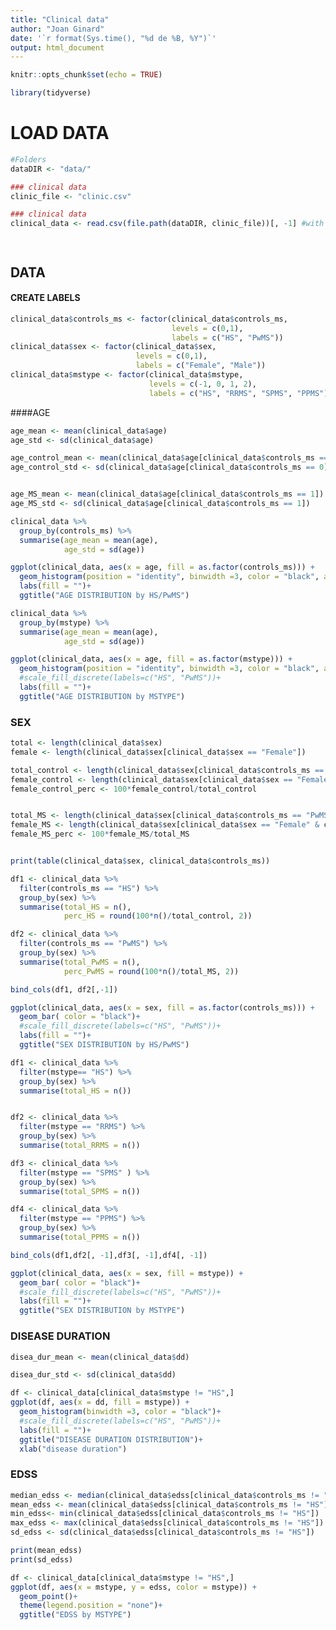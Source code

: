 ---
title: "Clinical data"
author: "Joan Ginard"
date: '`r format(Sys.time(), "%d de %B, %Y")`'
output: html_document
---

```{r setup, include=FALSE}
knitr::opts_chunk$set(echo = TRUE)
```


```{r}
library(tidyverse)
```


# LOAD DATA

```{r}


#Folders
dataDIR <- "data/"

### clinical data
clinic_file <- "clinic.csv"

### clinical data
clinical_data <- read.csv(file.path(dataDIR, clinic_file))[, -1] #with -1 we avoid loading index column




```

## DATA

#### CREATE LABELS

```{r}

clinical_data$controls_ms <- factor(clinical_data$controls_ms, 
                                    levels = c(0,1), 
                                    labels = c("HS", "PwMS"))
clinical_data$sex <- factor(clinical_data$sex, 
                            levels = c(0,1), 
                            labels = c("Female", "Male"))
clinical_data$mstype <- factor(clinical_data$mstype, 
                               levels = c(-1, 0, 1, 2),
                               labels = c("HS", "RRMS", "SPMS", "PPMS"))
```


####AGE
```{r}

age_mean <- mean(clinical_data$age)
age_std <- sd(clinical_data$age)

age_control_mean <- mean(clinical_data$age[clinical_data$controls_ms == 0])
age_control_std <- sd(clinical_data$age[clinical_data$controls_ms == 0])


age_MS_mean <- mean(clinical_data$age[clinical_data$controls_ms == 1])
age_MS_std <- sd(clinical_data$age[clinical_data$controls_ms == 1])

clinical_data %>% 
  group_by(controls_ms) %>%
  summarise(age_mean = mean(age),
            age_std = sd(age))

```

```{r}
ggplot(clinical_data, aes(x = age, fill = as.factor(controls_ms))) +
  geom_histogram(position = "identity", binwidth =3, color = "black", alpha = 0.6)+
  labs(fill = "")+
  ggtitle("AGE DISTRIBUTION by HS/PwMS")
```
```{r}
clinical_data %>% 
  group_by(mstype) %>%
  summarise(age_mean = mean(age),
            age_std = sd(age))
```

```{r}
ggplot(clinical_data, aes(x = age, fill = as.factor(mstype))) +
  geom_histogram(position = "identity", binwidth =3, color = "black", alpha = 0.6)+
  #scale_fill_discrete(labels=c("HS", "PwMS"))+
  labs(fill = "")+
  ggtitle("AGE DISTRIBUTION by MSTYPE")

```




### SEX


```{r}
total <- length(clinical_data$sex)
female <- length(clinical_data$sex[clinical_data$sex == "Female"])

total_control <- length(clinical_data$sex[clinical_data$controls_ms == "HS"])
female_control <- length(clinical_data$sex[clinical_data$sex == "Female" & clinical_data$controls_ms == "HS"])
female_control_perc <- 100*female_control/total_control


total_MS <- length(clinical_data$sex[clinical_data$controls_ms == "PwMS"])
female_MS <- length(clinical_data$sex[clinical_data$sex == "Female" & clinical_data$controls_ms == "PwMS"])
female_MS_perc <- 100*female_MS/total_MS


print(table(clinical_data$sex, clinical_data$controls_ms))

df1 <- clinical_data %>% 
  filter(controls_ms == "HS") %>%
  group_by(sex) %>%
  summarise(total_HS = n(),
            perc_HS = round(100*n()/total_control, 2))

df2 <- clinical_data %>% 
  filter(controls_ms == "PwMS") %>%
  group_by(sex) %>%
  summarise(total_PwMS = n(),
            perc_PwMS = round(100*n()/total_MS, 2))

bind_cols(df1, df2[,-1])

```



```{r}
ggplot(clinical_data, aes(x = sex, fill = as.factor(controls_ms))) +
  geom_bar( color = "black")+
  #scale_fill_discrete(labels=c("HS", "PwMS"))+
  labs(fill = "")+
  ggtitle("SEX DISTRIBUTION by HS/PwMS")
```

```{r}

df1 <- clinical_data %>% 
  filter(mstype== "HS") %>%
  group_by(sex) %>%
  summarise(total_HS = n())


df2 <- clinical_data %>% 
  filter(mstype == "RRMS") %>%
  group_by(sex) %>%
  summarise(total_RRMS = n())

df3 <- clinical_data %>% 
  filter(mstype == "SPMS" ) %>%
  group_by(sex) %>%
  summarise(total_SPMS = n())

df4 <- clinical_data %>% 
  filter(mstype == "PPMS") %>%
  group_by(sex) %>%
  summarise(total_PPMS = n())

bind_cols(df1,df2[, -1],df3[, -1],df4[, -1])
```


```{r}
ggplot(clinical_data, aes(x = sex, fill = mstype)) +
  geom_bar( color = "black")+
  #scale_fill_discrete(labels=c("HS", "PwMS"))+
  labs(fill = "")+
  ggtitle("SEX DISTRIBUTION by MSTYPE")
```

### DISEASE DURATION

```{r}
disea_dur_mean <- mean(clinical_data$dd)

disea_dur_std <- sd(clinical_data$dd)

```



```{r}
df <- clinical_data[clinical_data$mstype != "HS",]
ggplot(df, aes(x = dd, fill = mstype)) +
  geom_histogram(binwidth =3, color = "black")+
  #scale_fill_discrete(labels=c("HS", "PwMS"))+
  labs(fill = "")+
  ggtitle("DISEASE DURATION DISTRIBUTION")+
  xlab("disease duration")

```
### EDSS

```{r}

median_edss <- median(clinical_data$edss[clinical_data$controls_ms != "HS"])
mean_edss <- mean(clinical_data$edss[clinical_data$controls_ms != "HS"])
min_edss<- min(clinical_data$edss[clinical_data$controls_ms != "HS"])
max_edss <- max(clinical_data$edss[clinical_data$controls_ms != "HS"])
sd_edss <- sd(clinical_data$edss[clinical_data$controls_ms != "HS"])

print(mean_edss)
print(sd_edss)
```

```{r}
df <- clinical_data[clinical_data$mstype != "HS",]
ggplot(df, aes(x = mstype, y = edss, color = mstype)) +
  geom_point()+
  theme(legend.position = "none")+
  ggtitle("EDSS by MSTYPE")

```



